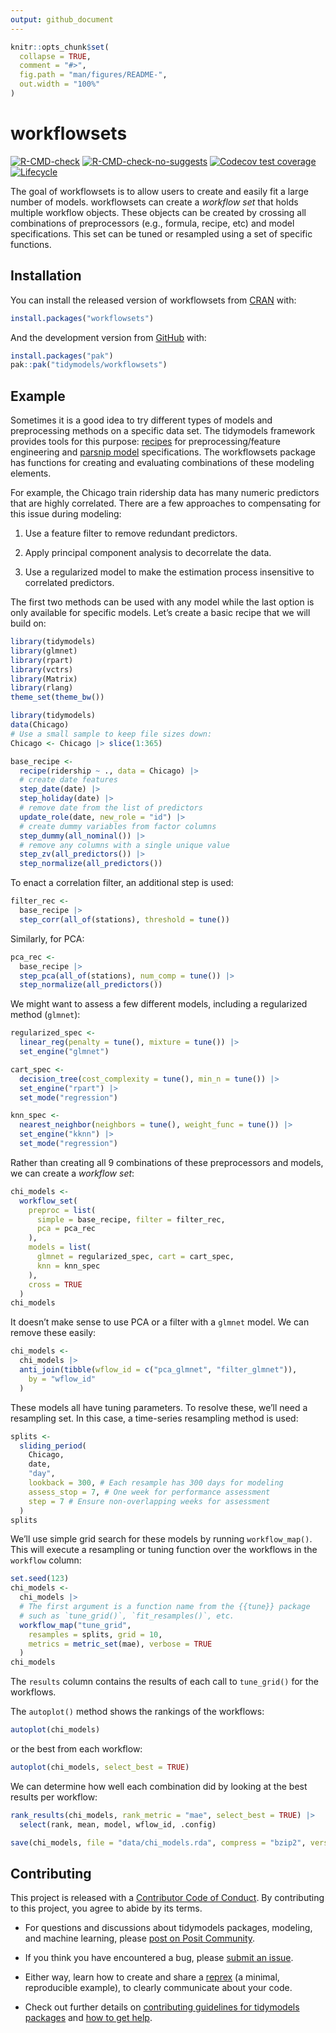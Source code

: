 ```yaml
---
output: github_document
---
```


<!-- README.md is generated from README.Rmd. Please edit that file -->

```r
knitr::opts_chunk$set(
  collapse = TRUE,
  comment = "#>",
  fig.path = "man/figures/README-",
  out.width = "100%"
)
```

# workflowsets

<!-- badges: start -->
[![R-CMD-check](https://github.com/tidymodels/workflowsets/actions/workflows/R-CMD-check.yaml/badge.svg)](https://github.com/tidymodels/workflowsets/actions/workflows/R-CMD-check.yaml)
[![R-CMD-check-no-suggests](https://github.com/tidymodels/workflowsets/actions/workflows/R-CMD-check-no-suggests.yaml/badge.svg)](https://github.com/tidymodels/workflowsets/actions/workflows/R-CMD-check-no-suggests.yaml)
[![Codecov test coverage](https://codecov.io/gh/tidymodels/workflowsets/branch/main/graph/badge.svg)](https://app.codecov.io/gh/tidymodels/workflowsets?branch=main)
[![Lifecycle](https://img.shields.io/badge/lifecycle-experimental-orange.svg)](https://lifecycle.r-lib.org/articles/stages.html)
<!-- badges: end -->

The goal of workflowsets is to allow users to create and easily fit a large number of models. workflowsets can create a _workflow set_ that holds multiple workflow objects. These objects can be created by crossing all combinations of preprocessors (e.g., formula, recipe, etc) and model specifications. This set can be tuned or resampled using a set of specific functions. 



## Installation

You can install the released version of workflowsets from [CRAN](https://CRAN.R-project.org) with:

``` r
install.packages("workflowsets")
```

And the development version from [GitHub](https://github.com/) with:

``` r
install.packages("pak")
pak::pak("tidymodels/workflowsets")
```

## Example

Sometimes it is a good idea to try different types of models and preprocessing methods on a specific data set. The tidymodels framework provides tools for this purpose: [recipes](https://recipes.tidymodels.org/) for preprocessing/feature engineering and [parsnip model](https://parsnip.tidymodels.org/) specifications.  The workflowsets package has functions for creating and evaluating combinations of these modeling elements. 

For example, the Chicago train ridership data has many numeric predictors that are highly correlated. There are a few approaches to compensating for this issue during modeling:

 1. Use a feature filter to remove redundant predictors.
 
 2. Apply principal component analysis to decorrelate the data. 
 
 3. Use a regularized model to make the estimation process insensitive to correlated predictors. 
 
The first two methods can be used with any model while the last option is only available for specific models. Let's create a basic recipe that we will build on: 


```r
library(tidymodels)
library(glmnet)
library(rpart)
library(vctrs)
library(Matrix)
library(rlang)
theme_set(theme_bw())
```
```r
library(tidymodels)
data(Chicago)
# Use a small sample to keep file sizes down:
Chicago <- Chicago |> slice(1:365)

base_recipe <-
  recipe(ridership ~ ., data = Chicago) |>
  # create date features
  step_date(date) |>
  step_holiday(date) |>
  # remove date from the list of predictors
  update_role(date, new_role = "id") |>
  # create dummy variables from factor columns
  step_dummy(all_nominal()) |>
  # remove any columns with a single unique value
  step_zv(all_predictors()) |>
  step_normalize(all_predictors())
```

To enact a correlation filter, an additional step is used: 

```r
filter_rec <-
  base_recipe |>
  step_corr(all_of(stations), threshold = tune())
```

Similarly, for PCA: 


```r
pca_rec <-
  base_recipe |>
  step_pca(all_of(stations), num_comp = tune()) |>
  step_normalize(all_predictors())
```

We might want to assess a few different models, including a regularized method (`glmnet`):

```r
regularized_spec <-
  linear_reg(penalty = tune(), mixture = tune()) |>
  set_engine("glmnet")

cart_spec <-
  decision_tree(cost_complexity = tune(), min_n = tune()) |>
  set_engine("rpart") |>
  set_mode("regression")

knn_spec <-
  nearest_neighbor(neighbors = tune(), weight_func = tune()) |>
  set_engine("kknn") |>
  set_mode("regression")
```

Rather than creating all 9 combinations of these preprocessors and models, we can create a _workflow set_: 

```r
chi_models <-
  workflow_set(
    preproc = list(
      simple = base_recipe, filter = filter_rec,
      pca = pca_rec
    ),
    models = list(
      glmnet = regularized_spec, cart = cart_spec,
      knn = knn_spec
    ),
    cross = TRUE
  )
chi_models
```
It doesn't make sense to use PCA or a filter with a `glmnet` model. We can remove these easily: 

```r
chi_models <-
  chi_models |>
  anti_join(tibble(wflow_id = c("pca_glmnet", "filter_glmnet")),
    by = "wflow_id"
  )
```


These models all have tuning parameters. To resolve these, we'll need a resampling set. In this case, a time-series resampling method is used: 

```r
splits <-
  sliding_period(
    Chicago,
    date,
    "day",
    lookback = 300, # Each resample has 300 days for modeling
    assess_stop = 7, # One week for performance assessment
    step = 7 # Ensure non-overlapping weeks for assessment
  )
splits
```

We'll use simple grid search for these models by running `workflow_map()`. This will execute a resampling or tuning function over the workflows in the `workflow` column: 

```r
set.seed(123)
chi_models <-
  chi_models |>
  # The first argument is a function name from the {{tune}} package
  # such as `tune_grid()`, `fit_resamples()`, etc.
  workflow_map("tune_grid",
    resamples = splits, grid = 10,
    metrics = metric_set(mae), verbose = TRUE
  )
chi_models
```

The `results` column contains the results of each call to `tune_grid()` for the workflows. 

The `autoplot()` method shows the rankings of the workflows: 

```r
autoplot(chi_models)
```

or the best from each workflow: 


```r
autoplot(chi_models, select_best = TRUE)
```

We can determine how well each combination did by looking at the best results per workflow: 

```r
rank_results(chi_models, rank_metric = "mae", select_best = TRUE) |>
  select(rank, mean, model, wflow_id, .config)
```

```r
save(chi_models, file = "data/chi_models.rda", compress = "bzip2", version = 2)
```


## Contributing

This project is released with a [Contributor Code of Conduct](https://contributor-covenant.org/version/2/1/CODE_OF_CONDUCT.html). By contributing to this project, you agree to abide by its terms.

- For questions and discussions about tidymodels packages, modeling, and machine learning, please [post on Posit Community](https://forum.posit.co/new-topic?category_id=15&tags=tidymodels,question).

- If you think you have encountered a bug, please [submit an issue](https://github.com/tidymodels/workflowsets/issues).

- Either way, learn how to create and share a [reprex](https://reprex.tidyverse.org/articles/articles/learn-reprex.html) (a minimal, reproducible example), to clearly communicate about your code.

- Check out further details on [contributing guidelines for tidymodels packages](https://www.tidymodels.org/contribute/) and [how to get help](https://www.tidymodels.org/help/).
